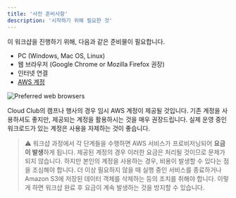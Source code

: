 ```yaml
---
title: '사전 준비사항'
description: '시작하기 위해 필요한 것'
---
```


이 워크샵을 진행하기 위해, 다음과 같은 준비물이 필요합니다.

- PC (Windows, Mac OS, Linux)
- 웹 브라우저 (Google Chrome or Mozilla Firefox 권장)
- 인터넷 연결
- [AWS 계정](https://aws.amazon.com/console)

![Preferred web browsers](https://static.us-east-1.prod.workshops.aws/public/856f008e-b000-462c-b14e-2b12e35d7697/static/images/prerequisites/web-browsers-small.svg)

Cloud Club의 캠프나 행사의 경우 임시 AWS 계정이 제공될 것입니다. 기존 계정을 사용하셔도 좋지만, 제공되는 계정을 활용하시는 것을 매우 권장드립니다. 실제 운영 중인 워크로드가 있는 계정은 사용을 자제하는 것이 좋습니다.

> ⚠️ 워크샵 과정에서 각 단계들을 수행하면 AWS 서비스가 프로비저닝되어 **요금이 발생**하게 됩니다. 제공된 계정의 경우 이러한 요금은 처리될 것이므로 문제가 되지 않습니다. 하지만 본인의 계정을 사용하는 경우, 비용이 발생할 수 있다는 점을 조심해야 합니다. 더 이상 필요하지 않을 때 실행 중인 서비스를 종료하거나 Amazon S3에 저장된 데이터 객체를 삭제하는 등의 조치를 취해야 합니다. 이렇게 하면 워크샵 완료 후 요금이 계속 발생하는 것을 방지할 수 있습니다.